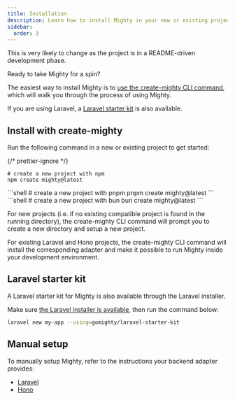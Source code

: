 ```yaml
---
title: Installation
description: Learn how to install Mighty in your new or existing project.
sidebar:
  order: 3
---
```



<Aside type="caution">
  This is very likely to change as the project is in a README-driven development
  phase.
</Aside>

Ready to take Mighty for a spin?

The easiest way to install Mighty is to [use the create-mighty CLI command](#install-with-create-mighty), which will walk you through the process of using Mighty.

If you are using Laravel, a [Laravel starter kit](#laravel-starter-kit) is also available.

## Install with create-mighty

Run the following command in a new or existing project to get started:

{/* prettier-ignore */}
<PackageManagerTabs>
  <Fragment slot="npm">
  ```shell
  # create a new project with npm
  npm create mighty@latest
  ```
  </Fragment>
  <Fragment slot="pnpm">
  ```shell
  # create a new project with pnpm
  pnpm create mighty@latest
  ```
  </Fragment>
  <Fragment slot="bun">
  ```shell
  # create a new project with bun
  bun create mighty@latest
  ```
  </Fragment>
</PackageManagerTabs>

For new projects (i.e. if no existing compatible project is found in the running directory), the create-mighty CLI command will prompt you to create a new directory and setup a new project.

For existing Laravel and Hono projects, the create-mighty CLI command will install the corresponding adapter and make it possible to run Mighty inside your development environment.

## Laravel starter kit

A Laravel starter kit for Mighty is also available through the Laravel installer.

Make sure [the Laravel installer is available](https://laravel.com/docs/12.x/installation#installing-php), then run the command below:

```bash
laravel new my-app --using=gomighty/laravel-starter-kit
```

## Manual setup

To manually setup Mighty, refer to the instructions your backend adapter provides:

- [Laravel](/guides/backend-adapters/laravel#manual-setup)
- [Hono](/guides/backend-adapters/hono#manual-setup)
